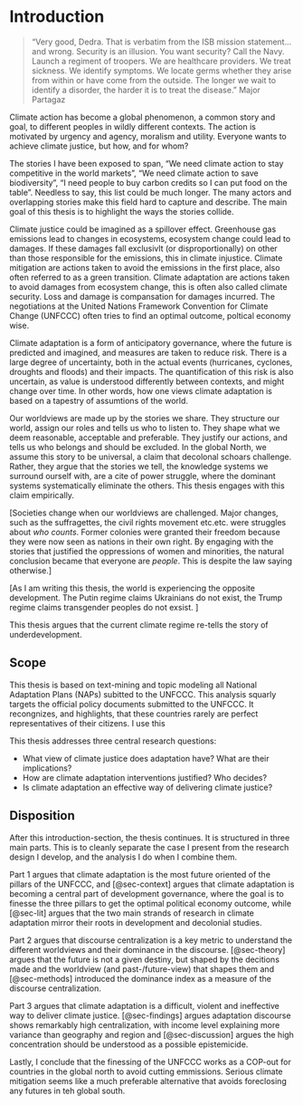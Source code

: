 # Introduction {#sec-intro}

>"Very good, Dedra. That is verbatim from the ISB mission statement... and wrong. Security is an illusion. You want security? Call the Navy. Launch a regiment of troopers. We are healthcare providers. We treat sickness. We identify symptoms. We locate germs whether they arise from within or have come from the outside. The longer we wait to identify a disorder, the harder it is to treat the disease." Major Partagaz

Climate action has become a global phenomenon, a common story and goal, to different peoples in wildly different contexts. The action is motivated by urgency and agency, moralism and utility. Everyone wants to achieve climate justice, but how, and for whom? 

The stories I have been exposed to span, "We need climate action to stay competitive in the world markets", "We need climate action to save biodiversity", "I need people to buy carbon credits so I can put food on the table". Needless to say, this list could be much longer. The many actors and overlapping stories make this field hard to capture and describe. The main goal of this thesis is to highlight the ways the stories collide. 

Climate justice could be imagined as a spillover effect. Greenhouse gas emissions lead to changes in ecosystems, ecosystem change could lead to damages. If these damages fall exclusivlt (or disproportionally) on other than those responsible for the emissions, this in climate injustice. Climate mitigation are actions taken to avoid the emissions in the first place, also often referred to as a green transition. Climate adaptation are actions taken to avoid damages from ecosystem change, this is often also called climate security. Loss and damage is compansation for damages incurred. The negotiations at the United Nations Framework Convention for Climate Change (UNFCCC) often tries to find an optimal outcome, poltical economy wise. 

Climate adaptation is a form of anticipatory governance, where the future is predicted and imagined, and measures are taken to reduce risk. There is a large degree of uncertainty, both in the actual events (hurricanes, cyclones, droughts and floods) and their impacts. The quantification of this risk is also uncertain, as value is understood differently between contexts, and might change over time. In other words, how one views climate adaptation is based on a tapestry of assumtions of the world.

Our worldviews are made up by the stories we share. They structure our world, assign our roles and tells us who to listen to. They shape what we deem reasonable, acceptable and preferable. They justify our actions, and tells us who belongs and should be excluded. In the global North, we assume this story to be universal, a claim that decolonal schoars challenge. Rather, they argue that the stories we tell, the knowledge systems we surround ourself with, are a cite of power struggle, where the dominant systems systematically eliminate the others. This thesis engages with this claim empirically.

[Societies change when our worldviews are challenged. Major changes, such as the suffragettes, the civil rights movement etc.etc. were struggles about *who counts*. Former colonies were granted their freedom because they were now seen as nations in their own right. By engaging with the stories that justified the oppressions of women and minorities, the natural conclusion became that everyone are *people*. This is despite the law saying otherwise.]

[As I am writing this thesis, the world is experiencing the opposite development. The Putin regime claims Ukrainians do not exist, the Trump regime claims transgender peoples do not exsist. ]

This thesis argues that the current climate regime re-tells the story of underdevelopment. 

## Scope

This thesis is based on text-mining and topic modeling all National Adaptation Plans (NAPs) subitted to the UNFCCC. This analysis squarly targets the official policy documents submitted to the UNFCCC. It recongnizes, and highlights, that these countries rarely are perfect representatives of their citizens. I use this 

This thesis addresses three central research questions:

- What view of climate justice does adaptation have? What are their implications?
- How are climate adaptation interventions justified? Who decides?
- Is climate adaptation an effective way of delivering climate justice? 

## Disposition

After this introduction-section, the thesis continues. It is structured in three main parts. This is to cleanly separate the case I present from the research design I develop, and the analysis I do when I combine them. 

Part 1 argues that climate adaptation is the most future oriented of the pillars of the UNFCCC, and 
[@sec-context] argues that climate adaptation is becoming a central part of development governance, where the goal is to finesse the three pillars to get the optimal political economy outcome, while [@sec-lit] argues that the two main strands of research in climate adaptation mirror their roots in development and decolonial studies.

Part 2 argues that discourse centralization is a key metric to understand the different worldviews and their dominance in the discourse. [@sec-theory] argues that the future is not a given destiny, but shaped by the decitions made and the worldview (and past-/future-view) that shapes them and [@sec-methods] introduced the dominance index as a measure of the discourse centralization. 

Part 3 argues that climate adaptation is a difficult, violent and ineffective way to deliver climate justice. [@sec-findings] argues adaptation discourse shows remarkably high centralization, with income level explaining more variance than geography and region and [@sec-discussion] argues the high concentration should be understood as a possible epistemicide.

Lastly, I conclude that the finessing of the UNFCCC works as a COP-out for countries in the global north to avoid cutting emmissions. Serious climate mitigation seems like a much preferable alternative that avoids foreclosing any futures in teh global south. 